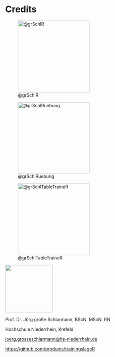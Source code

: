 # Credits {.unnumbered}


:::{layout-ncol=3 fig-env="figure*"}
 
![@grSchlR](images/RBuch.png){width=60mm}

![@grSchlRuebung](images/AngewandteUebungen.png){width=60mm}


![@grSchlTableTraineR](images/tabletraineR.png){width=60mm}
:::

\vfill



\includegraphics[width=0.15\textwidth]{images/grSchl2016.jpg}

<img class="float-left" src="images/grSchl2016.jpg" width="150">

Prof. Dr. Jörg große Schlarmann, BScN, MScN, RN

Hochschule Niederrhein, Krefeld

[joerg.grosseschlarmann@hs-niederrhein.de](mailto:joerg.grosseschlarmann@hs-niederrhein.de)

<https://github.com/produnis/trainingslageR>
